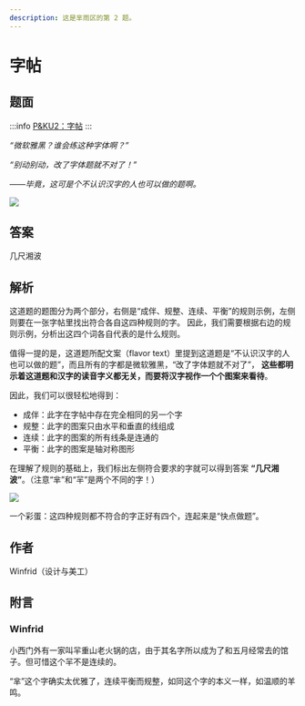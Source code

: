```yaml
---
description: 这是芈雨区的第 2 题。
---
```


# 字帖

## 题面
:::info
[P\&KU2：字帖](https://pnku2.pkupuzzle.art/#/game/miyu/prob\_02)
:::


_“微软雅黑？谁会练这种字体啊？”_

_“别动别动，改了字体题就不对了！”_

_——毕竟，这可是个不认识汉字的人也可以做的题啊。_

![](./02-zi-tie.assets/image_1.webp)

## 答案

几尺湘波

## 解析

这道题的题图分为两个部分，右侧是“成伴、规整、连续、平衡”的规则示例，左侧则要在一张字帖里找出符合各自这四种规则的字。
因此，我们需要根据右边的规则示例，分析出这四个词各自代表的是什么规则。

值得一提的是，这道题所配文案（flavor text）里提到这道题是“不认识汉字的人也可以做的题”，而且所有的字都是微软雅黑，“改了字体题就不对了”，
**这些都明示着这道题和汉字的读音字义都无关，而要将汉字视作一个个图案来看待**。

因此，我们可以很轻松地得到：

* 成伴：此字在字帖中存在完全相同的另一个字
* 规整：此字的图案只由水平和垂直的线组成
* 连续：此字的图案的所有线条是连通的
* 平衡：此字的图案是轴对称图形

在理解了规则的基础上，我们标出左侧符合要求的字就可以得到答案 **“几尺湘波”**。（注意“芈”和“羋”是两个不同的字！）

![](./02-zi-tie.assets/image_2.webp)

一个彩蛋：这四种规则都不符合的字正好有四个，连起来是“快点做题”。

## 作者

Winfrid（设计与美工）

## 附言

### Winfrid

小西门外有一家叫羋重山老火锅的店，由于其名字所以成为了和五月经常去的馆子。但可惜这个羋不是连续的。

“芈”这个字确实太优雅了，连续平衡而规整，如同这个字的本义一样，如温顺的羊鸣。
